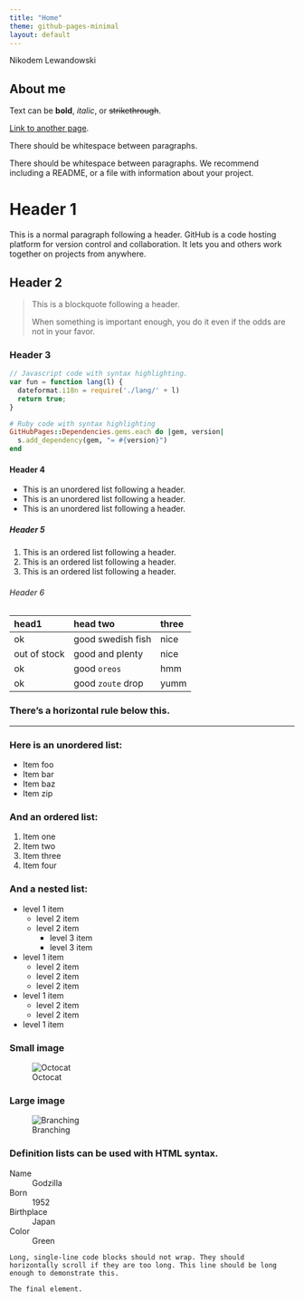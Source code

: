 ```yaml
---
title: "Home"
theme: github-pages-minimal
layout: default
---
```

Nikodem Lewandowski

## About me



Text can be **bold**, _italic_, or ~~strikethrough~~.

[Link to another page](./another-page.html).

There should be whitespace between paragraphs.

There should be whitespace between paragraphs. We recommend including a README, or a file with information about your project.

# Header 1

This is a normal paragraph following a header. GitHub is a code hosting platform for version control and collaboration. It lets you and others work together on projects from anywhere.

## Header 2

> This is a blockquote following a header.
>
> When something is important enough, you do it even if the odds are not in your favor.

### Header 3

```js
// Javascript code with syntax highlighting.
var fun = function lang(l) {
  dateformat.i18n = require('./lang/' + l)
  return true;
}
```

```ruby
# Ruby code with syntax highlighting
GitHubPages::Dependencies.gems.each do |gem, version|
  s.add_dependency(gem, "= #{version}")
end
```

#### Header 4

*   This is an unordered list following a header.
*   This is an unordered list following a header.
*   This is an unordered list following a header.

##### Header 5

1.  This is an ordered list following a header.
2.  This is an ordered list following a header.
3.  This is an ordered list following a header.

###### Header 6

| head1        | head two          | three |
|:-------------|:------------------|:------|
| ok           | good swedish fish | nice  |
| out of stock | good and plenty   | nice  |
| ok           | good `oreos`      | hmm   |
| ok           | good `zoute` drop | yumm  |

### There's a horizontal rule below this.

* * *

### Here is an unordered list:

*   Item foo
*   Item bar
*   Item baz
*   Item zip

### And an ordered list:

1.  Item one
1.  Item two
1.  Item three
1.  Item four

### And a nested list:

- level 1 item
  - level 2 item
  - level 2 item
    - level 3 item
    - level 3 item
- level 1 item
  - level 2 item
  - level 2 item
  - level 2 item
- level 1 item
  - level 2 item
  - level 2 item
- level 1 item

### Small image

![Octocat](https://github.githubassets.com/images/icons/emoji/octocat.png)

### Large image

![Branching](https://guides.github.com/activities/hello-world/branching.png)


### Definition lists can be used with HTML syntax.

<dl>
<dt>Name</dt>
<dd>Godzilla</dd>
<dt>Born</dt>
<dd>1952</dd>
<dt>Birthplace</dt>
<dd>Japan</dd>
<dt>Color</dt>
<dd>Green</dd>
</dl>

```
Long, single-line code blocks should not wrap. They should horizontally scroll if they are too long. This line should be long enough to demonstrate this.
```

```
The final element.
```